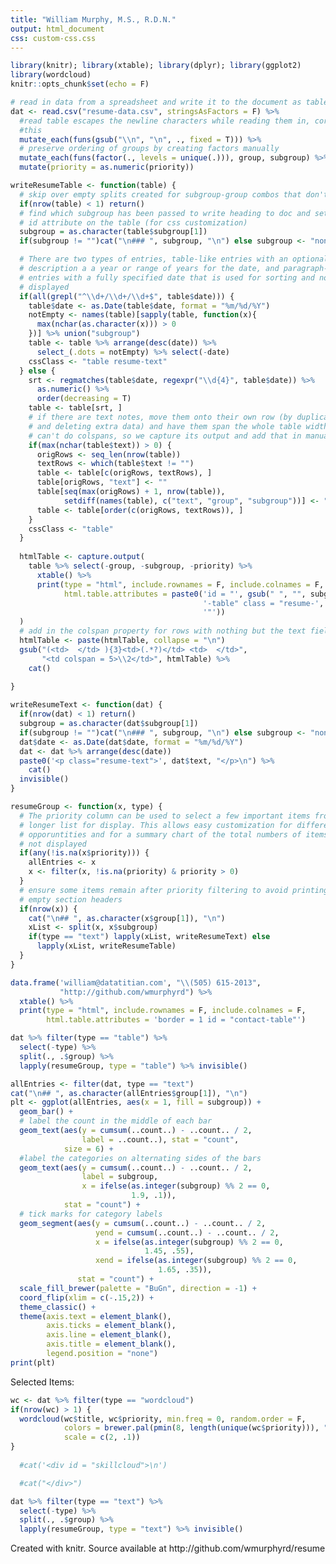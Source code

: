 ```yaml
---
title: "William Murphy, M.S., R.D.N."
output: html_document
css: custom-css.css
---
```


```r
library(knitr); library(xtable); library(dplyr); library(ggplot2)
library(wordcloud)
knitr::opts_chunk$set(echo = F)
```

```r
# read in data from a spreadsheet and write it to the document as tables
dat <- read.csv("resume-data.csv", stringsAsFactors = F) %>%
  #read table escapes the newline characters while reading them in, correct
  #this
  mutate_each(funs(gsub("\\n", "\n", ., fixed = T))) %>%
  # preserve ordering of groups by creating factors manually
  mutate_each(funs(factor(., levels = unique(.))), group, subgroup) %>%
  mutate(priority = as.numeric(priority))

```

```r
writeResumeTable <- function(table) {
  # skip over empty splits created for subgroup-group combos that don't exist
  if(nrow(table) < 1) return()
  # find which subgroup has been passed to write heading to doc and set html
  # id attribute on the table (for css customization)
  subgroup = as.character(table$subgroup[1])
  if(subgroup != "")cat("\n### ", subgroup, "\n") else subgroup <- "none"

  # There are two types of entries, table-like entries with an optional text
  # description a a year or range of years for the date, and paragraph-like
  # entries with a fully specified date that is used for sorting and not
  # displayed
  if(all(grepl("^\\d+/\\d+/\\d+$", table$date))) {
    table$date <- as.Date(table$date, format = "%m/%d/%Y")
    notEmpty <- names(table)[sapply(table, function(x){
      max(nchar(as.character(x))) > 0
    })] %>% union("subgroup")
    table <- table %>% arrange(desc(date)) %>% 
      select_(.dots = notEmpty) %>% select(-date)
    cssClass <- "table resume-text"
  } else {
    srt <- regmatches(table$date, regexpr("\\d{4}", table$date)) %>%
      as.numeric() %>%
      order(decreasing = T)
    table <- table[srt, ]
    # if there are text notes, move them onto their own row (by duplicating rows
    # and deleting extra data) and have them span the whole table width. xtable 
    # can't do colspans, so we capture its output and add that in manually below
    if(max(nchar(table$text)) > 0) {
      origRows <- seq_len(nrow(table))
      textRows <- which(table$text != "")
      table <- table[c(origRows, textRows), ]
      table[origRows, "text"] <- ""
      table[seq(max(origRows) + 1, nrow(table)), 
            setdiff(names(table), c("text", "group", "subgroup"))] <- ""
      table <- table[order(c(origRows, textRows)), ]
    }
    cssClass <- "table"
  }
  
  htmlTable <- capture.output(
    table %>% select(-group, -subgroup, -priority) %>%
      xtable() %>%
      print(type = "html", include.rownames = F, include.colnames = F,
            html.table.attributes = paste0('id = "', gsub(" ", "", subgroup),
                                           '-table" class = "resume-', cssClass,
                                           '"'))
  )
  # add in the colspan property for rows with nothing but the text field
  htmlTable <- paste(htmlTable, collapse = "\n")
  gsub("(<td>  </td> ){3}<td>(.*?)</td> <td>  </td>",
       "<td colspan = 5>\\2</td>", htmlTable) %>% 
    cat()
  
}

writeResumeText <- function(dat) {
  if(nrow(dat) < 1) return()
  subgroup = as.character(dat$subgroup[1])
  if(subgroup != "")cat("\n### ", subgroup, "\n") else subgroup <- "none"
  dat$date <- as.Date(dat$date, format = "%m/%d/%Y")
  dat <- dat %>% arrange(desc(date))
  paste0('<p class="resume-text">', dat$text, "</p>\n") %>%
    cat()
  invisible()
}

resumeGroup <- function(x, type) {
  # The priority column can be used to select a few important items from a
  # longer list for display. This allows easy customization for different 
  # opporuntities and for a summary chart of the total numbers of items 
  # not displayed
  if(any(!is.na(x$priority))) {
    allEntries <- x
    x <- filter(x, !is.na(priority) & priority > 0)
  }
  # ensure some items remain after priority filtering to avoid printing
  # empty section headers
  if(nrow(x)) {
    cat("\n## ", as.character(x$group[1]), "\n")
    xList <- split(x, x$subgroup)
    if(type == "text") lapply(xList, writeResumeText) else
      lapply(xList, writeResumeTable)
  }
}  


```

```r
data.frame('william@datatitian.com', "\\(505) 615-2013",
           "http://github.com/wmurphyrd") %>%
  xtable() %>%
  print(type = "html", include.rownames = F, include.colnames = F,
        html.table.attributes = 'border = 1 id = "contact-table"')

```

```r
dat %>% filter(type == "table") %>%
  select(-type) %>%
  split(., .$group) %>%
  lapply(resumeGroup, type = "table") %>% invisible()
```

```r
allEntries <- filter(dat, type == "text")
cat("\n## ", as.character(allEntries$group[1]), "\n")
plt <- ggplot(allEntries, aes(x = 1, fill = subgroup)) +
  geom_bar() + 
  # label the count in the middle of each bar
  geom_text(aes(y = cumsum(..count..) - ..count.. / 2, 
                label = ..count..), stat = "count",
            size = 6) +
  #label the categories on alternating sides of the bars
  geom_text(aes(y = cumsum(..count..) - ..count.. / 2,
                label = subgroup, 
                x = ifelse(as.integer(subgroup) %% 2 == 0, 
                           1.9, .1)),
            stat = "count") +
  # tick marks for category labels
  geom_segment(aes(y = cumsum(..count..) - ..count.. / 2,
                   yend = cumsum(..count..) - ..count.. / 2,
                   x = ifelse(as.integer(subgroup) %% 2 == 0, 
                              1.45, .55),
                   xend = ifelse(as.integer(subgroup) %% 2 == 0, 
                                 1.65, .35)),
               stat = "count") +
  scale_fill_brewer(palette = "BuGn", direction = -1) +
  coord_flip(xlim = c(-.15,2)) +
  theme_classic() +
  theme(axis.text = element_blank(), 
        axis.ticks = element_blank(),
        axis.line = element_blank(),
        axis.title = element_blank(),
        legend.position = "none")
print(plt)

```

<p id="selected-items">Selected Items:</p>

```r

wc <- dat %>% filter(type == "wordcloud") 
if(nrow(wc) > 1) {
  wordcloud(wc$title, wc$priority, min.freq = 0, random.order = F, 
            colors = brewer.pal(pmin(8, length(unique(wc$priority))), "Dark2"),
            scale = c(2, .1))
}
  
  #cat('<div id = "skillcloud">\n')

  #cat("</div>")
```

```r
dat %>% filter(type == "text") %>%
  select(-type) %>%
  split(., .$group) %>%
  lapply(resumeGroup, type = "text") %>% invisible()
```


<p id="footer">Created with knitr. Source available at http://github.com/wmurphyrd/resume</p>
